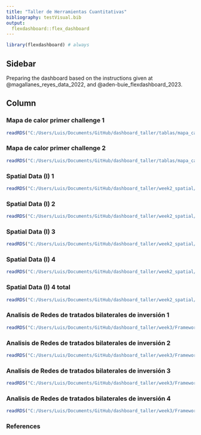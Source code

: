 ```yaml
---
title: "Taller de Herramientas Cuantitativas"
bibliography: testVisual.bib
output: 
  flexdashboard::flex_dashboard
---
```


```r
library(flexdashboard) # always
```

## Sidebar {.sidebar}


Preparing the dashboard based on the instructions given at @magallanes_reyes_data_2022, and @aden-buie_flexdashboard_2023.

## Column {.tabset .tabset-fade}


### Mapa de calor primer challenge 1

```r
readRDS("C:/Users/Luis/Documents/GitHub/dashboard_taller/tablas/mapa_calor_1.rds")
```


### Mapa de calor primer challenge 2

```r
readRDS("C:/Users/Luis/Documents/GitHub/dashboard_taller/tablas/mapa_calor_2.rds")
```

### Spatial Data (I) 1

```r
readRDS("C:/Users/Luis/Documents/GitHub/dashboard_taller/week2_spatial/algeria1.rds")
```


### Spatial Data (I) 2

```r
readRDS("C:/Users/Luis/Documents/GitHub/dashboard_taller/week2_spatial/algeria2.rds")
```


### Spatial Data (I) 3

```r
readRDS("C:/Users/Luis/Documents/GitHub/dashboard_taller/week2_spatial/algeria3.rds")
```


### Spatial Data (I) 4

```r
readRDS("C:/Users/Luis/Documents/GitHub/dashboard_taller/week2_spatial/algeria4.rds")
```
### Spatial Data (I) 4 total

```r
readRDS("C:/Users/Luis/Documents/GitHub/dashboard_taller/week2_spatial/algeriatotal.rds")
```
### Analisis de Redes de tratados bilaterales de inversión 1

```r
readRDS("C:/Users/Luis/Documents/GitHub/dashboard_taller/week3/Framework_Agreement_Net_20.rds")
```
### Analisis de Redes de tratados bilaterales de inversión 2

```r
readRDS("C:/Users/Luis/Documents/GitHub/dashboard_taller/week3/Framework_Agreement_Net_89.rds")
```
### Analisis de Redes de tratados bilaterales de inversión 3

```r
readRDS("C:/Users/Luis/Documents/GitHub/dashboard_taller/week3/Framework_Agreement_Net_2010.rds")
```

### Analisis de Redes de tratados bilaterales de inversión 4

```r
readRDS("C:/Users/Luis/Documents/GitHub/dashboard_taller/week3/Framework_Agreement_Net_2024.rds")
```

### References 
